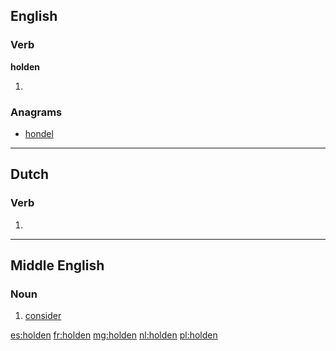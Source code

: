 ==English==

===Verb===
'''holden'''

# {{archaic}} {{past participle of|[[hold]]}}

===Anagrams===
* [[hondel#English|hondel]]

----

==Dutch==

===Verb===
{{infl|nl}}

# {{nl-verb-form|n=pl|t=past|m=ind+subj|hollen}}

----

==Middle English==
{{attention|enm|not a noun}}

===Noun===
{{infl|enm|noun}}

# [[consider]]

[[es:holden]]
[[fr:holden]]
[[mg:holden]]
[[nl:holden]]
[[pl:holden]]